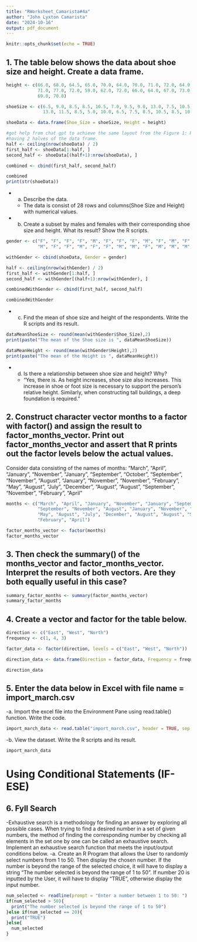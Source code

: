 ```yaml
---
title: "RWorksheet_Camarista#4a"
author: "John Lyxton Camarista"
date: "2024-10-16"
output: pdf_document
---
```


```r
knitr::opts_chunk$set(echo = TRUE)
```

## 1. The table below shows the data about shoe size and height. Create a data frame.
```r
height <- c(66.0, 68.0, 64.5, 65.0, 70.0, 64.0, 70.0, 71.0, 72.0, 64.0, 74.5, 67.0, 71.0, 
            71.0, 77.0, 72.0, 59.0, 62.0, 72.0, 66.0, 64.0, 67.0, 73.0, 69.0, 72.0, 70.0, 
            69.0, 70.0)

shoeSize <- c(6.5, 9.0, 8.5, 8.5, 10.5, 7.0, 9.5, 9.0, 13.0, 7.5, 10.5, 8.5, 12.0, 10.5, 
              13.0, 11.5, 8.5, 5.0, 10.0, 6.5, 7.5, 8.5, 10.5, 8.5, 10.5, 11.0, 9.0, 13.0)

shoeData <- data.frame(Shoe_Size = shoeSize, Height = height)

#got help from chat gpt to achieve the same layout from the Figure 1: Household Data, 
#having 2 halves of the data frame.
half <- ceiling(nrow(shoeData) / 2)
first_half <- shoeData[1:half, ]
second_half <- shoeData[(half+1):nrow(shoeData), ]

combined <- cbind(first_half, second_half)

combined
print(str(shoeData))
```

- a. Describe the data.
  - The data is consist of 28 rows and columns(Shoe Size and Height) with numerical values.   
  
  
- b. Create a subset by males and females with their corresponding shoe size and height.
What its result? Show the R scripts.
```r
gender <- c("F", "F", "F", "F", "M", "F", "F", "F", "M", "F", "M", "F", "M", "M", "M", 
            "M", "F", "F", "M", "F", "F", "M", "M", "F", "M", "M", "M", "M")

withGender <- cbind(shoeData, Gender = gender)

half <- ceiling(nrow(withGender) / 2)
first_half <- withGender[1:half, ]
second_half <- withGender[(half+1):nrow(withGender), ]

combinedWithGender <- cbind(first_half, second_half)

combinedWithGender
```
  - c. Find the mean of shoe size and height of the respondents. Write the R scripts and its
result.
```r
dataMeanShoeSize <- round(mean(withGender$Shoe_Size),2)
print(paste("The mean of the Shoe size is ", dataMeanShoeSize))

dataMeanHeight <- round(mean(withGender$Height),2)
print(paste("The mean of the Height is ", dataMeanHeight))
```
- d. Is there a relationship between shoe size and height? Why?
  - "Yes, there is. As height increases, shoe size also increases. This increase in shoe or foot size is necessary to support the person's relative height. Similarly, when constructing tall buildings, a deep foundation is required."
  
  
## 2. Construct character vector months to a factor with factor() and assign the result to factor_months_vector. Print out factor_months_vector and assert that R prints out the factor levels below the actual values.
  
  Consider data consisting of the names of months:
"March", "April", "January", "November", "January", "September", "October", "September", "November", "August", "January", "November", "November", "February", "May", "August", "July", "December", "August", "August", "September", "November", "February", "April"
  
```r
months <- c("March", "April", "January", "November", "January", "September", "October", 
            "September", "November", "August", "January", "November", "November", "February", 
            "May", "August", "July", "December", "August", "August", "September", "November", 
            "February", "April")

factor_months_vector <- factor(months)
factor_months_vector
```

## 3. Then check the summary() of the months_vector and factor_months_vector. Interpret the results of both vectors. Are they both equally useful in this case?
```r
summary_factor_months <- summary(factor_months_vector)
summary_factor_months
```

## 4. Create a vector and factor for the table below.
```r

direction <- c("East", "West", "North")
frequency <- c(1, 4, 3)

factor_data <- factor(direction, levels = c("East", "West", "North"))

direction_data <- data.frame(Direction = factor_data, Frequency = frequency)

direction_data

```

## 5. Enter the data below in Excel with file name = import_march.csv
-a. Import the excel file into the Environment Pane using read.table() function.
Write the code.
```r
import_march_data <- read.table("import_march.csv", header = TRUE, sep = ",")
```
-b. View the dataset. Write the R scripts and its result.
```r
import_march_data
```

# Using Conditional Statements (IF-ESE)
## 6. Fyll Search

-Exhaustive search is a methodology for finding an answer by exploring all possible cases. When trying to find a desired number in a set of given numbers, the method of finding the corresponding number by checking all elements in the set one by one can be called an exhaustive search. Implement an exhaustive search function that meets the input/output conditions below.
-a. Create an R Program that allows the User to randomly select numbers from 1 to 50. Then display the chosen number. If the number is beyond the range of the selected choice, it will have to display a string “The number selected is beyond the range of 1 to 50”. If number 20 is inputted by the User, it will have to display “TRUE”, otherwise display the input number.

```r
num_selected <- readline(prompt = "Enter a number between 1 to 50: ")
if(num_selected > 50){
  print("The number selected is beyond the range of 1 to 50")
}else if(num_selected == 20){
  print("TRUE")
}else{
  num_selected
}


```

  
  
  
  
  
  
  
  
  
  
  
  
  
  
